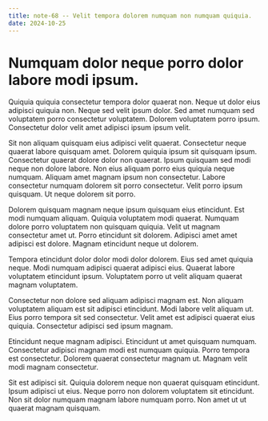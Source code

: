 ```yaml
---
title: note-68 -- Velit tempora dolorem numquam non numquam quiquia.
date: 2024-10-25
---
```


# Numquam dolor neque porro dolor labore modi ipsum.

Quiquia quiquia consectetur tempora dolor quaerat non. Neque ut dolor eius adipisci quiquia non. Neque sed velit ipsum
dolor. Sed amet numquam sed voluptatem porro consectetur voluptatem. Dolorem voluptatem porro ipsum. Consectetur dolor
velit amet adipisci ipsum ipsum velit.

Sit non aliquam quisquam eius adipisci velit quaerat. Consectetur neque quaerat labore quisquam amet. Dolorem quiquia
ipsum sit quisquam ipsum. Consectetur quaerat dolore dolor non quaerat. Ipsum quisquam sed modi neque non dolore labore.
Non eius aliquam porro eius quiquia neque numquam. Aliquam amet magnam ipsum non consectetur. Labore consectetur numquam
dolorem sit porro consectetur. Velit porro ipsum quisquam. Ut neque dolorem sit porro.

Dolorem quisquam magnam neque ipsum quisquam eius etincidunt. Est modi numquam aliquam. Quiquia voluptatem modi quaerat.
Numquam dolore porro voluptatem non quisquam quiquia. Velit ut magnam consectetur amet ut. Porro etincidunt sit dolorem.
Adipisci amet amet adipisci est dolore. Magnam etincidunt neque ut dolorem.

Tempora etincidunt dolor dolor modi dolor dolorem. Eius sed amet quiquia neque. Modi numquam adipisci quaerat adipisci
eius. Quaerat labore voluptatem etincidunt ipsum. Voluptatem porro ut velit aliquam quaerat magnam voluptatem.

Consectetur non dolore sed aliquam adipisci magnam est. Non aliquam voluptatem aliquam est sit adipisci etincidunt. Modi
labore velit aliquam ut. Eius porro tempora sit sed consectetur. Velit amet est adipisci quaerat eius quiquia.
Consectetur adipisci sed ipsum magnam.

Etincidunt neque magnam adipisci. Etincidunt ut amet quisquam numquam. Consectetur adipisci magnam modi est numquam
quiquia. Porro tempora est consectetur. Dolorem quaerat consectetur magnam ut. Magnam velit modi magnam consectetur.

Sit est adipisci sit. Quiquia dolorem neque non quaerat quisquam etincidunt. Ipsum adipisci ut eius. Neque porro non
dolorem voluptatem sit etincidunt. Non sit dolor numquam magnam labore numquam porro. Non amet ut ut quaerat magnam
quisquam.
